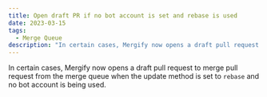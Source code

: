 ```yaml
---
title: Open draft PR if no bot account is set and rebase is used
date: 2023-03-15
tags:
  - Merge Queue
description: "In certain cases, Mergify now opens a draft pull request to merge pull request from the merge queue when the update method is set to `rebase` and no bot account is being used."
---
```


In certain cases, Mergify now opens a draft pull request to merge pull request from the merge queue when the update method is set to `rebase` and no bot account is being used.
